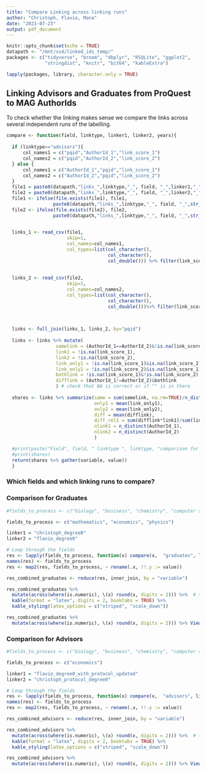 ```yaml
---
title: "Compare Linking across linking runs"
author: "Christoph, Flavio, Mona"
date: "2023-07-23"
output: pdf_document
---
```


```r
knitr::opts_chunk$set(echo = TRUE)
datapath <- "/mnt/ssd/linked_ids_temp/"
packages <- c("tidyverse", "broom", "dbplyr", "RSQLite", "ggplot2", 
              "stringdist", "knitr", "bit64", "kableExtra") 

lapply(packages, library, character.only = TRUE)

```

## Linking Advisors and Graduates from ProQuest to MAG AuthorIds

To check whether the linking makes sense we compare the links across several independent runs of the labelling.

```r

compare <- function(field, linktype, linker1, linker2, years){
  
  if (linktype=="advisors"){
      col_names1 = c("pqid","AuthorId_1","link_score_1")
      col_names2 = c("pqid","AuthorId_2","link_score_2")
  } else {
      col_names1 = c("AuthorId_1","pqid","link_score_1")
      col_names2 = c("AuthorId_2","pqid","link_score_2") 
  }
  file1 = paste0(datapath,"links_",linktype,"_", field, "_",linker1,"_",years,".csv")
  file2 = paste0(datapath,"links_",linktype,"_", field, "_",linker2,"_",years,".csv")  
  file1 <- ifelse(file.exists(file1), file1, 
                 paste0(datapath,"links_",linktype,"_", field, "_",str_replace(linker1, "_degree0", ""),"_fielddegree0.csv"))
  file2 <- ifelse(file.exists(file2), file2, 
                 paste0(datapath,"links_",linktype,"_", field, "_",str_replace(linker2, "_degree0", ""),"_fielddegree0.csv"))

  
  links_1 <- read_csv(file1, 
                      skip=1, 
                      col_names=col_names1,
                      col_types=list(col_character(), 
                                     col_character(), 
                                     col_double())) %>% filter(link_score_1>0.7)
  
  
  links_2 <- read_csv(file2, 
                      skip=1, 
                      col_names=col_names2,
                      col_types=list(col_character(), 
                                     col_character(), 
                                     col_double()))%>% filter(link_score_2>0.7)

 
  
  links <- full_join(links_1, links_2, by="pqid") 
  
  links <- links %>% mutate(
                  samelink = (AuthorId_1==AuthorId_2)&!is.na(link_score_1),
                  link1 = !is.na(link_score_1),
                  link2 = !is.na(link_score_2),
                  link_only1 = !is.na(link_score_1)&is.na(link_score_2),
                  link_only2 = !is.na(link_score_2)&is.na(link_score_1),
                  bothlink = !is.na(link_score_1)&!is.na(link_score_2),
                  difflink = (AuthorId_1!=AuthorId_2)&bothlink
                  ) # check that NA is correct or if "" is in there
  
  shares <- links %>% summarize(same = sum(samelink, na.rm=TRUE)/n_distinct(pqid),
                                only1 = mean(link_only1),
                                only2 = mean(link_only2),
                                diff = mean(difflink),
                                diff_rel1 = sum(difflink*link1)/sum(link1),
                                nlink1 = n_distinct(AuthorId_1),
                                nlink2 = n_distinct(AuthorId_2)
                                )

  #print(paste("Field", field, " linktype ", linktype, "comparison for ", linker1, "and", linker2))
  #print(shares)
  return(shares %>% gather(variable, value))
  }


```

### Which fields and which linking runs to compare?

### Comparison for Graduates

```r
#fields_to_process <- c("biology", "business", "chemistry", "computer science", "economics", "engineering", "environmental science", "geology", "history", "mathematics","materials science", "philosophy", "physics", "political science", "psychology")

fields_to_process <- c("mathematics", "economics", "physics")

linker1 = "christoph_degree0"
linker2 = "flavio_degree0"
```

```r

# Loop through the fields
res <- lapply(fields_to_process, function(x) compare(x,  "graduates", linker1, linker2, "19852015"))
names(res) <- fields_to_process
res <- map2(res, fields_to_process, ~ rename(.x, !!.y := value))

```

```r
res_combined_graduates <- reduce(res, inner_join, by = "variable")

res_combined_graduates %>%
  mutate(across(where(is.numeric), \(x) round(x, digits = 2))) %>%  # this is an updated form of mutate_if()
  kable(format = "latex", digits = 2, booktabs = TRUE) %>%
  kable_styling(latex_options = c("striped", "scale_down"))

res_combined_graduates %>%
  mutate(across(where(is.numeric), \(x) round(x, digits = 2))) %>% View()
```

### Comparison for Advisors

```r
#fields_to_process <- c("biology", "business", "chemistry", "computer science", "economics", "engineering", "environmental science", "geology", "history", "mathematics","materials science", "philosophy", "physics", "political science", "psychology")

fields_to_process <- c("economics")

linker1 = "flavio_degree0_with_protocol_updated"
linker2 = "christoph_protocol_degree0"
```

```r

# Loop through the fields
res <- lapply(fields_to_process, function(x) compare(x,  "advisors", linker1, linker2 , "19902015"))
names(res) <- fields_to_process
res <- map2(res, fields_to_process, ~ rename(.x, !!.y := value))

```

```r
res_combined_advisors <- reduce(res, inner_join, by = "variable")

res_combined_advisors %>%
  mutate(across(where(is.numeric), \(x) round(x, digits = 2))) %>%  # this is an updated form of mutate_if()
  kable(format = "latex", digits = 2, booktabs = TRUE) %>%
  kable_styling(latex_options = c("striped", "scale_down"))

res_combined_advisors %>%
  mutate(across(where(is.numeric), \(x) round(x, digits = 2))) %>% View()
```
